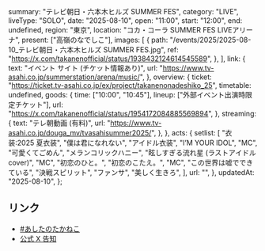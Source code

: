   summary: "テレビ朝日・六本木ヒルズ SUMMER FES",
  category: "LIVE",
  liveType: "SOLO",
  date: "2025-08-10",
  open: "11:00",
  start: "12:00",
  end: undefined,
  region: "東京",
  location: "コカ・コーラ SUMMER FES LIVEアリーナ",
  present: ["高嶺のなでしこ"],
  images: [
    {
      path: "/events/2025/2025-08-10_テレビ朝日・六本木ヒルズ SUMMER FES.jpg",
      ref: "https://x.com/takanenofficial/status/1938432124614545589",
    },
  ],
  link: {
    text: "イベント サイト (チケット情報あり)",
    url: "https://www.tv-asahi.co.jp/summerstation/arena/music/",
  },
  overview: {
    ticket: "https://ticket.tv-asahi.co.jp/ex/project/takanenonadeshiko_25",
    timetable: undefined,
    goods: {
      time: ["10:00", "10:45"],
      lineup: ["外部イベント出演時限定チケット"],
      url: "https://x.com/takanenofficial/status/1954172084885569894",
    },
    streaming: {
      text: "テレ朝動画 (有料)",
      url: "https://www.tv-asahi.co.jp/douga_mv/tvasahisummer2025/",
    },
  },
  acts: {
    setlist: [
      "衣装:2025 夏衣装",
      "僕は君になれない",
      "アイドル衣装",
      "I’M YOUR IDOL",
      "MC",
      "可愛くてごめん",
      "メランコリックハニー",
      "眩しすぎる流れ星 (ラストアイドル cover)",
      "MC",
      "初恋のひと。",
      "初恋のこたえ。",
      "MC",
      "この世界は嘘でできている",
      "決戦スピリット",
      "ファンサ",
      "美しく生きろ",
    ],
    url: "",
  },
  updatedAt: "2025-08-10",
};

## リンク

- [#あしたのたかねこ](https://x.com/takanenofficial/status/1954172084885569894)
- [公式 X 告知](https://x.com/takanenofficial/status/1938432124614545589)
